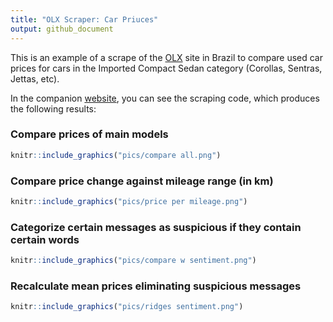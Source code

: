 ```yaml
---
title: "OLX Scraper: Car Priuces"
output: github_document
---
```


This is an example of a scrape of the [OLX](olx.com.br) site in Brazil to compare used car prices for cars in the Imported Compact Sedan category (Corollas, Sentras, Jettas, etc).

In the companion [website](https://dan-reznik.github.io/OLX-Car-Ad-Scraper/), you can see the scraping code, which produces the following results:

### Compare prices of main models

```r
knitr::include_graphics("pics/compare all.png")
```

### Compare price change against mileage range (in km)

```r
knitr::include_graphics("pics/price per mileage.png")
```

### Categorize certain messages as suspicious if they contain certain words

```r
knitr::include_graphics("pics/compare w sentiment.png")
```

### Recalculate mean prices eliminating suspicious messages

```r
knitr::include_graphics("pics/ridges sentiment.png")
```

